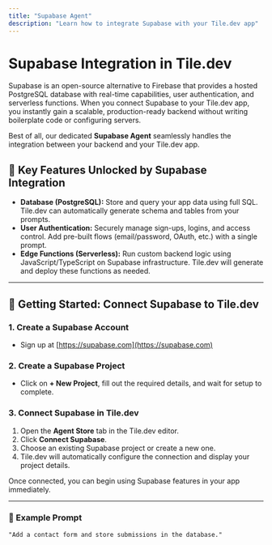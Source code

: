 ```yaml
---
title: "Supabase Agent"
description: "Learn how to integrate Supabase with your Tile.dev app"
---
```


# Supabase Integration in Tile.dev

Supabase is an open-source alternative to Firebase that provides a hosted PostgreSQL database with real-time capabilities, user authentication, and serverless functions. When you connect Supabase to your Tile.dev app, you instantly gain a scalable, production-ready backend without writing boilerplate code or configuring servers.

Best of all, our dedicated **Supabase Agent** seamlessly handles the integration between your backend and your Tile.dev app.

## 🔑 Key Features Unlocked by Supabase Integration

- **Database (PostgreSQL):** Store and query your app data using full SQL. Tile.dev can automatically generate schema and tables from your prompts.
- **User Authentication:** Securely manage sign-ups, logins, and access control. Add pre-built flows (email/password, OAuth, etc.) with a single prompt.
- **Edge Functions (Serverless):** Run custom backend logic using JavaScript/TypeScript on Supabase infrastructure. Tile.dev will generate and deploy these functions as needed.

---

## 🚀 Getting Started: Connect Supabase to Tile.dev

### 1. Create a Supabase Account
- Sign up at [https://supabase.com](https://supabase.com)

### 2. Create a Supabase Project
- Click on **+ New Project**, fill out the required details, and wait for setup to complete.

### 3. Connect Supabase in Tile.dev
1. Open the **Agent Store** tab in the Tile.dev editor.  
2. Click **Connect Supabase**.  
3. Choose an existing Supabase project or create a new one.  
4. Tile.dev will automatically configure the connection and display your project details.

Once connected, you can begin using Supabase features in your app immediately.

---

### 💬 Example Prompt

```prompt
"Add a contact form and store submissions in the database."
